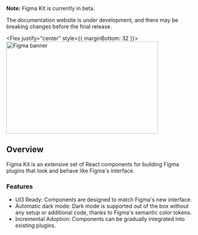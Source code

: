 
<Meta title="Introduction" />

<div className="beta-notice">
  <strong>Note:</strong> Figma Kit is currently in beta.

The documentation website is under development, and there may be breaking changes before the final release.

</div>

<Flex justify="center" style={{ marginBottom: 32 }}>
  <picture>
    <source media="(prefers-color-scheme: dark)" src="../media/github-banner-dark.png" />
    <source media="(prefers-color-scheme: light)" src="../media/github-banner-light.png" />
    <img src="../media/github-banner-light.png" width="400" height="243" alt="Figma banner" />
  </picture>
</Flex>

## Overview

Figma Kit is an extensive set of React components for building Figma plugins that look and
behave like Figma's interface.

### Features

- UI3 Ready: Components are designed to match Figma's new interface.
- Automatic dark mode: Dark mode is supported out of the box without any setup or additional code,
  thanks to Figma's semantic color tokens.
- Incremental Adoption: Components can be gradually integrated into existing plugins.
